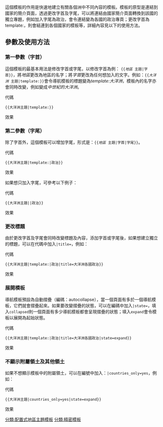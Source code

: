<includeonly><!-- 在這裡加入模板的保護標識 --></includeonly><noinclude>{{Documentation subpage}}</noinclude>
<!-- 在本行下編輯模板說明 -->
{{intricate template}}

這個模板的作用是快速地建立有關各個洲中不同內容的模板。模板的原型是連結到國家的簡介頁面，透過更改字首及字尾，可以將連結由國家簡介頁面轉換到該國的獨立專題，例如加入字尾為政治，會令連結變為各國的政治專頁；更改字首為template:，則會結連到各個國家的模板等，詳細內容見以下的使用方法。
== 參數及使用方法 ==
===第一參數（字首）===
這個模板的最基本用法是修改字首或字尾，以修改字首為例：
<code><nowiki>{{</nowiki>''地區'' 主題|字首}}</code>，將''地區''更改為地區的名字；將''字首''更改為任何想加入的文字。例如：<code><nowiki>{{</nowiki>''大洋洲'' 主題|template:}}</code>會令導航模板的標題變為''template:大洋洲''，模板內的名字亦會同時改變，例如變成''中世紀的大洋洲''。
;代碼
 <nowiki>{{大洋洲主題|template:}}</nowiki>
;效果
{{大洋洲主題|template:}}

===第二參數（字尾）===
除了字首外，這個模板可以增加字尾，形式是：<code><nowiki>{{</nowiki>''地區'' 主題|字首|字尾}}</code>。
;代碼
 <nowiki>{{大洋洲主題|template:|政治}}</nowiki>
;效果
{{大洋洲主題|template:|政治}}
如果想只加入字尾，可參考以下例子：
;代碼
 <nowiki>{{大洋洲主題||政治}}</nowiki>
;效果
{{大洋洲主題||政治}}
===更改標題===
由於更改字首及字尾會同時改變標題及內容，添加字首或字尾後，如果想建立獨立的標題，可以在代碼中加入<code>|title=</code>，例如：
;代碼
 <nowiki>{{大洋洲主題|template:|政治|title=大洋洲各國政治}}</nowiki>
;效果
{{大洋洲主題|template:|政治|title=大洋洲各國政治}}

===展開模板===
導航模板預設為自動摺疊（編碼：autocollapse），當一個頁面有多於一個導航模板，它們就會摺疊起來。如果要改變摺疊的狀態，可以在編碼中加入<code>|state=</code>，填入<code>collapsed</code>則一個頁面有多少導航模板都會呈現摺疊的狀態；填入<code>expand</code>會令模板以展開為起始狀態。
;代碼
 <nowiki>{{大洋洲主題|template:|政治|title=大洋洲各國政治|state=expand}}</nowiki>
;效果
{{大洋洲主題|template:|政治|title=大洋洲各國政治|state=expand}}

===不顯示附屬領土及其他領土===
如果不想顯示模板中的附屬領土，可以在編號中加入：<code>|countries_only=yes</code>，例如：
;代碼
 <nowiki>{{大洋洲主題|countries_only=yes|state=expand}}</nowiki>
;效果
{{大洋洲主題|countries_only=yes|state=expand}}

<includeonly>
<!-- 本行下加入模板的分類 -->
[[分類:配置式地區主題模板]]
[[分類:精密模板]]
</includeonly>